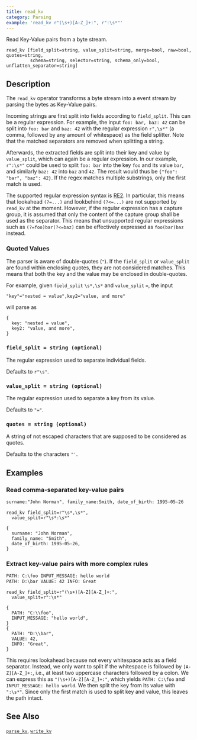```yaml
---
title: read_kv
category: Parsing
example: 'read_kv r"(\s+)[A-Z_]+:", r":\s*"'
---
```

Read Key-Value pairs from a byte stream.

```tql
read_kv [field_split=string, value_split=string, merge=bool, raw=bool, quotes=string,
         schema=string, selector=string, schema_only=bool, unflatten_separator=string]
```

## Description

The `read_kv` operator transforms a byte stream into a event stream by parsing
the bytes as Key-Value pairs.

Incoming strings are first split into fields according to `field_split`. This
can be a regular expression. For example, the input `foo: bar, baz: 42` can be
split into `foo: bar` and `baz: 42` with the regular expression `r",\s*"`
(a comma, followed by any amount of whitespace) as the field splitter.
Note that the matched separators are removed when splitting a string.

Afterwards, the extracted fields are split into their key and value by
`value_split`, which can again be a regular expression. In our example,
`r":\s*"` could be used to split `foo: bar` into the key `foo` and its value
`bar`, and similarly `baz: 42` into `baz` and `42`. The result would thus be
`{"foo": "bar", "baz": 42}`. If the regex matches multiple substrings, only the
first match is used.

The supported regular expression syntax is
[RE2](https://github.com/google/re2/wiki/Syntax). In particular, this means that
lookahead `(?=...)` and lookbehind `(?<=...)` are not supported by `read_kv` at the
moment. However, if the regular expression has a capture group, it is assumed
that only the content of the capture group shall be used as the separator. This
means that unsupported regular expressions such as `(?=foo)bar(?<=baz)` can be
effectively expressed as `foo(bar)baz` instead.

### Quoted Values

The parser is aware of double-quotes (`"`). If the `field_split` or
`value_split` are found within enclosing quotes, they are not considered
matches. This means that both the key and the value may be enclosed in
double-quotes.

For example, given `field_split` `\s*,\s*` and `value_split` `=`, the input

```
"key"="nested = value",key2="value, and more"
```
will parse as
```tql
{
  key: "nested = value",
  key2: "value, and more",
}
```

### `field_split = string (optional)`

The regular expression used to separate individual fields.

Defaults to `r"\s"`.

### `value_split = string (optional)`

The regular expression used to separate a key from its value.

Defaults to `"="`.

### `quotes = string (optional)`

A string of not escaped characters that are supposed to be considered as quotes.

Defaults to the characters `"'`.


<ParsingOptions />

## Examples

### Read comma-separated key-value pairs

```txt title="Input"
surname:"John Norman", family_name:Smith, date_of_birth: 1995-05-26
```

```tql title=" "
read_kv field_split=r"\s*,\s*",
  value_split=r"\s*:\s*"
```
```tql
{
  surname: "John Norman",
  family_name: "Smith",
  date_of_birth: 1995-05-26,
}
```

### Extract key-value pairs with more complex rules

```txt title="Input"
PATH: C:\foo INPUT_MESSAGE: hello world
PATH: D:\bar VALUE: 42 INFO: Great
```

```tql title=" "
read_kv field_split=r"(\s+)[A-Z][A-Z_]+:",
  value_split=r":\s*"
```
```tql
{
  PATH: "C:\\foo",
  INPUT_MESSAGE: "hello world",
}
{
  PATH: "D:\\bar",
  VALUE: 42,
  INFO: "Great",
}
```

This requires lookahead because not every whitespace acts as a field separator.
Instead, we only want to split if the whitespace is followed by `[A-Z][A-Z_]+:`,
i.e., at least two uppercase characters followed by a colon. We can express this
as `"(\s+)[A-Z][A-Z_]+:"`, which yields `PATH: C:\foo` and `INPUT_MESSAGE: hello
world`. We then split the key from its value with `":\s*"`. Since only the first
match is used to split key and value, this leaves the path intact.

## See Also

[`parse_kv`](/reference/functions/parse_kv),
[`write_kv`](/reference/operators/write_kv)
